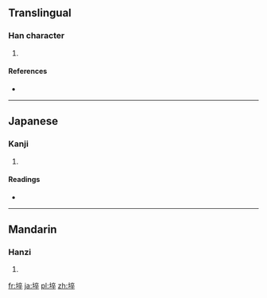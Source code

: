 ==Translingual==

===Han character===
{{Han char|rn=32|rad=土|as=08|sn=11|four=4014<sub>8</sub>|canj=土卜人十 (GYOJ)}}

# {{defn|Han|sort=土08}}

====References====
* {{Han ref|kx=0230.280|dkj=05166|hdz=10456.100|uh=57E3|ud=22499|bh=D4BD|bd=54461}}

----

==Japanese==

===Kanji===
{{ja-kanji|grade=|rs=土08}}

# {{defn|lang=ja|sort=土08}}

====Readings====
* {{ja-readings|on=[[さい]] (sai), [[そつ]] (sotsu)|kun=[[かれつち]] (karetsuchi)}}

----

==Mandarin==

===Hanzi===
{{cmn-hanzi|pin=[[suì]] ([[sui4]])|wg=sui<sup>4</sup>}}

# {{defn|lang=cmn|sort=土08}}

[[fr:埣]]
[[ja:埣]]
[[pl:埣]]
[[zh:埣]]